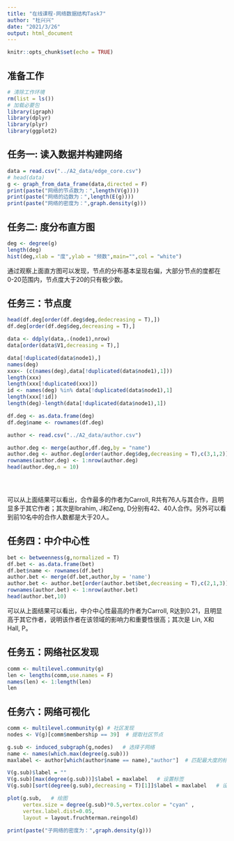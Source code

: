 ```yaml
---
title: "在线课程-网络数据结构Task7"
author: "杜兴兴"
date: "2021/3/26"
output: html_document
---
```


```r
knitr::opts_chunk$set(echo = TRUE)
```

## 准备工作

```r
# 清除工作环境
rm(list = ls())
# 加载必要包
library(igraph)  
library(dplyr)
library(plyr)
library(ggplot2)
```


## 任务一: 读入数据并构建网络 
```r
data = read.csv("../A2_data/edge_core.csv") 
# head(data)
g <- graph_from_data_frame(data,directed = F)
print(paste("网络的节点数为：",length(V(g))))
print(paste("网络的边数为：",length(E(g))))
print(paste("网络的密度为：",graph.density(g)))

```

## 任务二: 度分布直方图
```r
deg <- degree(g)
length(deg)
hist(deg,xlab = "度",ylab = "频数",main="",col = "white")
```

通过观察上面直方图可以发现，节点的分布基本呈现右偏，大部分节点的度都在0-20范围内，节点度大于20的只有极少数。

## 任务三：节点度


```r
head(df.deg[order(df.deg$deg,dedecreasing = T),])
df.deg[order(df.deg$deg,decreasing = T),]

data <- ddply(data,.(node1),nrow)   
data[order(data$V1,decreasing = T),]

data[!duplicated(data$node1),]
names(deg)
xxx<- (c(names(deg),data[!duplicated(data$node1),1]))
length(xxx)
length(xxx[!duplicated(xxx)])
id <- names(deg) %in% data[!duplicated(data$node1),1]
length(xxx[!id])
length(deg)-length(data[!duplicated(data$node1),1])
```

```r
df.deg <- as.data.frame(deg)
df.deg$name <- rownames(df.deg)

author <- read.csv("../A2_data/author.csv") 

author.deg <- merge(author,df.deg,by = "name")
author.deg <- author.deg[order(author.deg$deg,decreasing = T),c(3,1,2)]
rownames(author.deg) <- 1:nrow(author.deg)
head(author.deg,n = 10)





```

可以从上面结果可以看出，合作最多的作者为Carroll, R共有76人与其合作，且明显多于其它作者；其次是Ibrahim, J和Zeng, D分别有42、40人合作。另外可以看到前10名中的合作人数都是大于20人。

## 任务四：中介中心性

```r
bet <- betweenness(g,normalized = T)
df.bet <- as.data.frame(bet)
df.bet$name <- rownames(df.bet)
author.bet <- merge(df.bet,author,by = 'name')
author.bet <- author.bet[order(author.bet$bet,decreasing = T),c(2,1,3)]
rownames(author.bet) <- 1:nrow(author.bet)
head(author.bet,10)

```

可以从上面结果可以看出，中介中心性最高的作者为Carroll, R达到0.21，且明显高于其它作者，说明该作者在该领域的影响力和重要性很高；其次是	Lin, X和Hall, P。

## 任务五：网络社区发现
```r
comm <- multilevel.community(g)
len <- lengths(comm,use.names = F)
names(len) <- 1:length(len)
len
```

## 任务六：网络可视化

```r
comm <- multilevel.community(g) # 社区发现
nodes <- V(g)[comm$membership == 39]  # 提取社区节点

g.sub <- induced_subgraph(g,nodes)   # 选择子网络
name <- names(which.max(degree(g.sub)))  
maxlabel <- author[which(author$name == name),"author"]  # 匹配最大度的标签姓名

V(g.sub)$label = ""
V(g.sub)[max(degree(g.sub))]$label = maxlabel   # 设置标签
V(g.sub)[sort(degree(g.sub),decreasing = T)[1]]$label = maxlabel   # 设置标签

plot(g.sub,   # 绘图
     vertex.size = degree(g.sub)*0.5,vertex.color = "cyan" ,
     vertex.label.dist=0.05,
     layout = layout.fruchterman.reingold)

print(paste("子网络的密度为：",graph.density(g)))
```









